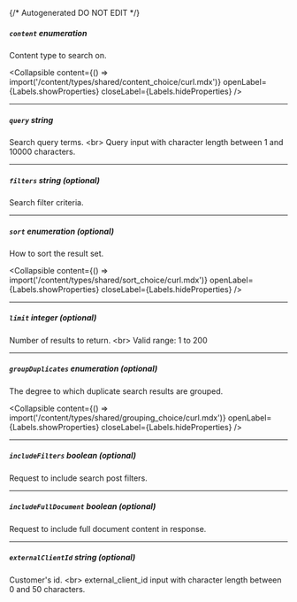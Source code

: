 {/* Autogenerated DO NOT EDIT  */}

##### `content` _enumeration_
Content type to search on.

<Collapsible content={() => import('/content/types/shared/content_choice/curl.mdx')} openLabel={Labels.showProperties} closeLabel={Labels.hideProperties} />


---
##### `query` _string_
Search query terms. \<br\> Query input with character length between 1 and 10000 characters.


---
##### `filters` _string (optional)_
Search filter criteria.

---
##### `sort` _enumeration (optional)_
How to sort the result set.

<Collapsible content={() => import('/content/types/shared/sort_choice/curl.mdx')} openLabel={Labels.showProperties} closeLabel={Labels.hideProperties} />


---
##### `limit` _integer (optional)_
Number of results to return. \<br\> Valid range: 1 to 200


---
##### `groupDuplicates` _enumeration (optional)_
The degree to which duplicate search results are grouped.

<Collapsible content={() => import('/content/types/shared/grouping_choice/curl.mdx')} openLabel={Labels.showProperties} closeLabel={Labels.hideProperties} />


---
##### `includeFilters` _boolean (optional)_
Request to include search post filters.

---
##### `includeFullDocument` _boolean (optional)_
Request to include full document content in response.

---
##### `externalClientId` _string (optional)_
Customer's id. \<br\> external_client_id input with character length between 0 and 50 characters.



